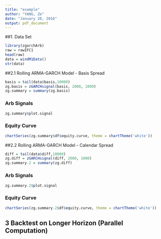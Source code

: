```yaml
---
title: "example"
author: "YANG, Ze"
date: "January 20, 2016"
output: pdf_document
---
```


##1. Data Set
```r
library(zgarchArb)
raw = rawIFC1
head(raw)
data = windM1Data()
str(data)
```


##2.1 Rolling ARMA-GARCH Model - Basis Spread

```r
basis = tail(data$basis,10000)
zg.basis = zGARCHsignal(basis, 2000, 1000)
zg.summary = summary(zg.basis)
```
### Arb Signals
```r
zg.summary$plot.signal
```
### Equity Curve
```r
chartSeries(zg.summary$df$equity.curve, theme = chartTheme('white'))
```

##2.2 Rolling ARMA-GARCH Model - Calendar Spread

```r
diff = tail(data$diff,10000) 
zg.diff = zGARCHsignal(diff, 2000, 1000)
zg.summary.2 = summary(zg.diff)
```
### Arb Signals
```r
zg.summary.2$plot.signal
```
### Equity Curve
```r
chartSeries(zg.summary.2$df$equity.curve, theme = chartTheme('white'))
```

## 3 Backtest on Longer Horizon (Parallel Computation)


